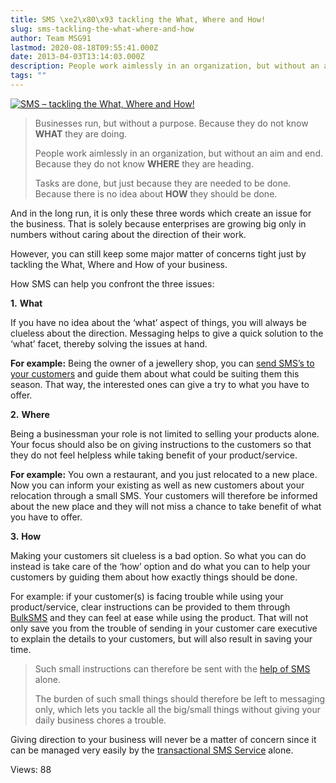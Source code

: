 ```yaml
---
title: SMS \xe2\x80\x93 tackling the What, Where and How!
slug: sms-tackling-the-what-where-and-how
author: Team MSG91
lastmod: 2020-08-18T09:55:41.000Z
date: 2013-04-03T13:14:03.000Z
description: People work aimlessly in an organization, but without an aim and end. Because they do not know WHERE they are heading.
tags: ""
---
```



 [![SMS – tackling the What, Where and How!](https://images-msg91.s3.ap-south-1.amazonaws.com/content/images/wordpress/2013/05/what-where-how.png)](https://msg91.com/guide/sms-tackling-the-what-where-and-how/ "SMS – tackling the What, Where and How!")


> Businesses run, but without a purpose. Because they do not know **WHAT** they are doing.
> 
> 
> People work aimlessly in an organization, but without an aim and end. Because they do not know **WHERE** they are heading.
> 
> 
> Tasks are done, but just because they are needed to be done. Because there is no idea about **HOW** they should be done.
> 
> 


And in the long run, it is only these three words which create an issue for the business. That is solely because enterprises are growing big only in numbers without caring about the direction of their work.


However, you can still keep some major matter of concerns tight just by tackling the What, Where and How of your business.


How SMS can help you confront the three issues:


**1.** **What**


If you have no idea about the ‘what’ aspect of things, you will always be clueless about the direction. Messaging helps to give a quick solution to the ‘what’ facet, thereby solving the issues at hand.


**For example:** Being the owner of a jewellery shop, you can [send SMS’s to your customers](https://msg91.com/guide/message-your-customers-but-with-a-personal-touch/ "Message your Customers") and guide them about what could be suiting them this season. That way, the interested ones can give a try to what you have to offer.


**2.** **Where** 


Being a businessman your role is not limited to selling your products alone. Your focus should also be on giving instructions to the customers so that they do not feel helpless while taking benefit of your product/service.


**For example:** You own a restaurant, and you just relocated to a new place. Now you can inform your existing as well as new customers about your relocation through a small SMS. Your customers will therefore be informed about the new place and they will not miss a chance to take benefit of what you have to offer.


**3.** **How**


Making your customers sit clueless is a bad option. So what you can do instead is take care of the ‘how’ option and do what you can to help your customers by guiding them about how exactly things should be done.


For example: if your customer(s) is facing trouble while using your product/service, clear instructions can be provided to them through [BulkSMS](https://msg91.com/) and they can feel at ease while using the product. That will not only save you from the trouble of sending in your customer care executive to explain the details to your customers, but will also result in saving your time.



> 
> Such small instructions can therefore be sent with the [help of SMS](https://msg91.com/guide/how-sms-marketing-can-help-you-retain-your-existing-customers/ "Usage of SMS") alone.
> 
> 
> The burden of such small things should therefore be left to messaging only, which lets you tackle all the big/small things without giving your daily business chores a trouble.
> 
> 
> 


Giving direction to your business will never be a matter of concern since it can be managed very easily by the [transactional SMS Service](https://msg91.com/transactional-sms "transactional SMS") alone.


 Views: 88


